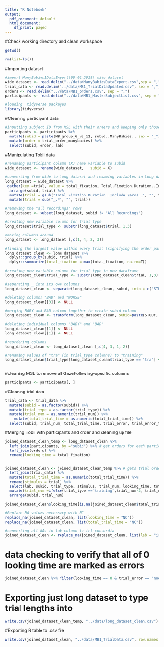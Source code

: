```yaml
---
title: "R Notebook"
output:
  pdf_document: default
  html_document:
    df_print: paged
---
```


#Check working directory and clean workspace
```r
getwd()

rm(list=ls())
```
#Importing dataset
```r
#import ManyBabies1DataExport(05-01-2018) wide dataset
wide_dataset <- read.delim("../data/ManyBabiesDataExport.csv",sep = ",")
trial_data <- read.delim("../data/MB1_TrialDataUpdated.csv", sep = ",", na.strings = c("NA", ""),stringsAsFactors = F)
orders <- read.delim("../data/MB1_orders.csv", sep = ",")
participants <- read.delim("../data/MB1_MasterSubjectList.csv", sep = ",")

```

```r
#loading  tidyverse packages
library(tidyverse)
```
#Cleaning participant data
```r
#inputting subject ID from MSL with their orders and keeping only those 2 columns of information
participants <- participants %>%
  mutate(subid = paste(MB_group_6_vs_12, subid..ManyBabies., sep = "_")) %>%
  mutate(order = trial_order_manybabies) %>%
  select(subid, order, lab)
```

#Manipulating Tobii data
```r
#renaming participant column (X) name variable to subid
wide_dataset <- rename(wide_dataset,   subid = X)

#converting from wide to long dataset and renaming variables in long dataset
long_dataset = wide_dataset %>%
 gather(key =trial, value = total_fixation, Total.Fixation.Duration..Include.Zeros._ADS1_ADS1_Sum:Total.Fixation.Duration..Include.Zeros._train2_train2_Sum.3, factor_key=TRUE) %>%
  arrange(subid, trial) %>%
  mutate(trial = gsub("Total.Fixation.Duration..Include.Zeros._", "", trial)) %>%
  mutate(trial = sub("_.*", "", trial)) 

#removing the "all recordings" rows
long_dataset <- subset(long_dataset, subid != "All Recordings")

#creating new variable column for trial type
long_dataset$trial_type <- substr(long_dataset$trial, 1,3)

#moving columns around 
long_dataset <- long_dataset [,c(1, 4, 2, 3)]

#finding the largest value within every trial (signifying the order participated it)
long_dataset_clean <- long_dataset %>%
  dplyr::group_by(subid, trial) %>%
  dplyr::summarize(total_fixation = max(total_fixation, na.rm=T)) 

#creating new variable column for trial type in new dataframe
long_dataset_clean$trial_type <- substr(long_dataset_clean$trial, 1,3)

#seperating _ into its own columns
long_dataset_clean <- separate(long_dataset_clean, subid, into = c("STUDY", "STUDYID", "WORSE"))

#deleting columns "BAD" and "WORSE"
long_dataset_clean[[3]] <- NULL

#merging BABY and BAD column together to create subid column
long_dataset_clean <- transform(long_dataset_clean, subid=paste(STUDY, STUDYID, sep="_"))

#deleting individual columns "BABY" and "BAD"
long_dataset_clean[[1]] <- NULL
long_dataset_clean[[1]] <- NULL

#reordering columns
long_dataset_clean <- long_dataset_clean [,c(4, 3, 1, 2)]

#renaming values of "tra" (in trial_type columns) to "training"
long_dataset_clean$trial_type[long_dataset_clean$trial_type == "tra"] <- "training"



```
#cleaning MSL to remove all GazeFollowing-specific columns
```r
participants <- participants[, ]
```

#Cleaning trial data
```r
trial_data <- trial_data %>%
  mutate(subid = as.factor(subid)) %>% 
  mutate(trial_type = as.factor(trial_type)) %>% 
  mutate(trial_num = as.numeric(trial_num)) %>%
    mutate(total_trial_time = as.numeric(total_trial_time)) %>%
  select(subid, trial_num, total_trial_time, trial_error, trial_error_type, notes) 

```

#Merging Tobii with participants and order and cleaning up file
```r
joined_dataset_clean_temp <- long_dataset_clean %>%
  left_join(participants, by ="subid") %>% # get orders for each participant
  left_join(orders) %>%
  rename(looking_time = total_fixation)


joined_dataset_clean <- joined_dataset_clean_temp %>% # gets trial orders
  left_join(trial_data) %>%
  mutate(total_trial_time = as.numeric(total_trial_time)) %>%
  rename(stimulus = trial) %>% 
  select(lab, subid, trial_type, stimulus, trial_num, looking_time, total_trial_time, trial_error, trial_error_type, notes) %>%
  mutate(trial_num =ifelse(trial_type =="training",trial_num-3, trial_num -2)) %>% #So first test trial is trial 1, and training trials are -2 and -1
  arrange(subid, trial_num)

joined_dataset_clean$looking_time[is.na(joined_dataset_clean$total_trial_time)] <- NA # No looking with no trial time should be NAs

#Replace NA values necessary with NC
replace_na(joined_dataset_clean, list(looking_time = "NC"))
replace_na(joined_dataset_clean, list(total_trial_time = "NC"))

#converting all NAs in lab column to irl-concordia
joined_dataset_clean <- replace_na(joined_dataset_clean, list(lab = "irl-concordia"))
```
# data checking to verify that all of 0 looking time are marked as errors
```r
joined_dataset_clean %>% filter(looking_time == 0 & trial_error == "noerror") %>% write.csv("../data/MB1_checkingerrors.csv" )
```

# Exporting just long dataset to type trial lengths into
```r
write.csv(joined_dataset_clean_temp, "../data/long_dataset_clean.csv")
```

#Exporting R table to .csv file
```r
write.csv(joined_dataset_clean, "../data/MB1_TrialData.csv", row.names = FALSE)
```
